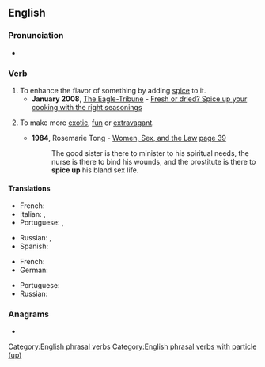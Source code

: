 ==English==

===Pronunciation===
* {{audio|en|En-au-spice up.ogg|Audio (AU)}}

===Verb===
{{en-verb|spices up|spicing up|spiced up}}

# To enhance the flavor of something by adding [[spice]] to it.
#* '''January 2008''', [[w:The Eagle-Tribune|The Eagle-Tribune]] - [http://www.eagletribune.com/pulife/local_story_016093914 Fresh or dried? Spice up your cooking with the right seasonings]
# {{lb|en|transitive|informal}} To make more [[exotic]], [[fun]] or [[extravagant]].
#* '''1984''', Rosemarie Tong - [http://books.google.com/books?id=JbqvVVXncqMC Women, Sex, and the Law] [http://books.google.com/books?id=JbqvVVXncqMC&pg=PA39&dq=spice-up+sex-life+date:1980-1990&lr=&sig=sGmo5pLWKi2vk0AHMCW9YMl4OHc page 39]
#*: The good sister is there to minister to his spiritual needs, the nurse is there to bind his wounds, and the prostitute is there to '''spice up''' his bland sex life.

====Translations====
{{trans-top|Enhance the flavour of something using spice}}
* French: {{t+|fr|pimenter}}
* Italian: {{t|it|speziare}}, {{t|it|pimentare}}
* Portuguese: {{t+|pt|condimentar}}, {{t+|pt|temperar}}
{{trans-mid}}
* Russian: {{t+|ru|приправля́ть|impf}}, {{t+|ru|припра́вить|pf}}
* Spanish: {{t+|es|saborizar}}
{{trans-bottom}}

{{trans-top|To make something more exotic, fun or extravagant}}
* French: {{t+|fr|pimenter}}
* German: {{t+|de|aufpeppen}}
{{trans-mid}}
* Portuguese: {{t+|pt|apimentar}}
* Russian: {{t+|ru|разнообра́зить|pf}}
{{trans-bottom}}

===Anagrams===
* {{anagrams|en|a=ceippsu|scuppie}}

[[Category:English phrasal verbs]]
[[Category:English phrasal verbs with particle (up)]]